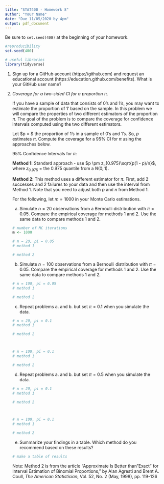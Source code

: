 ```yaml
---
title: "STAT400 - Homework 8"
author: "Your Name"
date: "Due 11/05/2020 by 4pm"
output: pdf_document
---
```


Be sure to `set.seed(400)` at the beginning of your homework.

```r
#reproducibility
set.seed(400)
```

```r
# useful libraries
library(tidyverse)
```

1. Sign up for a GitHub account (https://github.com) and request an educational account (https://education.github.com/benefits). What is your GitHub user name?

1. *Coverage for a two-sided CI for a proportion $\pi$.*  

    If you have a sample of data that consists of $0$'s and $1$'s, you may want to estimate the proportion of $1$' based on the sample. In this problem we will compare the properties of two different estimators of the proportion $\pi$. The goal of the problem is to compare the coverage for confidence intervals computed using the two different estimators.

    Let $p = $ the proportion of $1$'s in a sample of $0$'s and $1$'s. So, $p$ estimates $\pi$. Compute the coverage for a $95\%$ CI for $\pi$ using the approaches below. 

    95% Confidence Intervals for $\pi$:

    **Method 1**:  Standard approach - use $p \pm z_{0.975}\sqrt{p(1 - p)/n}$, where $z_{0.975}$ = the $0.975$ quantile from a $N(0,1)$.
    
    **Method 2**:  This method uses a different estimator for $\pi$. First, add 2 successes and 2 failures to your data and then use the interval from Method 1. Note that you need to adjust both $p$ and $n$ from Method 1.
    
    For the following, let $m = 1000$ in your Monte Carlo estimations.

    a. Simulate $n=20$ observations from a Bernoulli distribution with $\pi=0.05$. Compare the empirical coverage for methods 1 and 2. Use the same data to compare methods 1 and 2.
      
    ```r
    # number of MC iterations
    m <- 1000
    
    # n = 20, pi = 0.05
    # method 1
    
    # method 2
    
    ```
        
    b. Simulate $n=100$ observations from a Bernoulli distribution with $\pi=0.05$. Compare the empirical coverage for methods 1 and 2. Use the same data to compare methods 1 and 2.
    
    ```r
    # n = 100, pi = 0.05
    # method 1
    
    # method 2
    
    ```
    
    c. Repeat problems a. and b. but set $\pi=0.1$ when you simulate the data.
    
    ```r
    # n = 20, pi = 0.1
    # method 1
    
    # method 2
    
    
    
    # n = 100, pi = 0.1
    # method 1
    
    # method 2
    
    ```
    
    d. Repeat problems a. and b. but set $\pi=0.5$ when you simulate the data.

    ```r
    # n = 20, pi = 0.1
    # method 1
    
    # method 2
    
    
    
    # n = 100, pi = 0.1
    # method 1
    
    # method 2
    
    ```
    
    e. Summarize your findings in a table.  Which method do you recommend based on these results?
    
    ```r
    # make a table of results
    
    ```

    Note:  Method 2 is from the article "Approximate Is Better than "Exact" for Interval Estimation of Binomial Proportions,"  by Alan Agresti and Brent A. Coull, *The American Statistician*, Vol. 52, No. 2 (May, 1998), pp. 119-126

